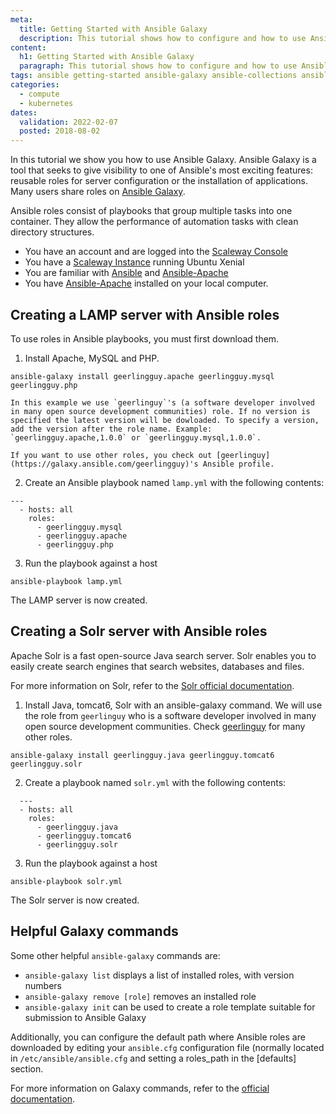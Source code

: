 ```yaml
---
meta:
  title: Getting Started with Ansible Galaxy
  description: This tutorial shows how to configure and how to use Ansible Galaxy
content:
  h1: Getting Started with Ansible Galaxy
  paragraph: This tutorial shows how to configure and how to use Ansible Galaxy
tags: ansible getting-started ansible-galaxy ansible-collections ansible-galaxy-module
categories:
  - compute
  - kubernetes
dates:
  validation: 2022-02-07
  posted: 2018-08-02
---
```


In this tutorial we show you how to use Ansible Galaxy. Ansible Galaxy is a tool that seeks to give visibility to one of Ansible's most exciting features: reusable roles for server configuration or the installation of applications. Many users share roles on [Ansible Galaxy](https://galaxy.ansible.com/home).

Ansible roles consist of playbooks that group multiple tasks into one container. They allow the performance of automation tasks with clean directory structures.

<Message type="requirement">

- You have an account and are logged into the [Scaleway Console](https://console.scaleway.com)
- You have a [Scaleway Instance](/compute/instances/how-to/create-an-instance/) running Ubuntu Xenial
- You are familiar with [Ansible](/tutorials/ansible-bionic-beaver/) and [Ansible-Apache](/tutorials/install-apache-ansible/)
- You have [Ansible-Apache](/tutorials/install-apache-ansible/) installed on your local computer. 

</Message>

## Creating a LAMP server with Ansible roles

To use roles in Ansible playbooks, you must first download them.

1. Install Apache, MySQL and PHP. 

  ```
  ansible-galaxy install geerlingguy.apache geerlingguy.mysql geerlingguy.php
  ```

  <Message type="note">

    In this example we use `geerlinguy`'s (a software developer involved in many open source development communities) role. If no version is specified the latest version will be dowloaded. To specify a version, add the version after the role name. Example: `geerlingguy.apache,1.0.0` or `geerlingguy.mysql,1.0.0`. 
    
    If you want to use other roles, you check out [geerlinguy](https://galaxy.ansible.com/geerlingguy)'s Ansible profile.

  </Message>

2. Create an Ansible playbook named `lamp.yml` with the following contents:

  ```
  ---
    - hosts: all
      roles:
        - geerlingguy.mysql
        - geerlingguy.apache
        - geerlingguy.php
  ```

3. Run the playbook against a host

  ```
  ansible-playbook lamp.yml
  ```

The LAMP server is now created.

## Creating a Solr server with Ansible roles

Apache Solr is a fast open-source Java search server. Solr enables you to easily create search engines that search websites, databases and files. 

  <Message type="note">

  For more information on Solr, refer to the [Solr official documentation](http://lucene.apache.org/solr/news.html).

  </Message>

1. Install Java, tomcat6, Solr with an ansible-galaxy command. We will use the role from `geerlinguy` who is a software developer involved in many open source development communities. Check [geerlinguy](https://galaxy.ansible.com/geerlingguy) for many other roles.

  ```
  ansible-galaxy install geerlingguy.java geerlingguy.tomcat6 geerlingguy.solr
  ```

2. Create a playbook named `solr.yml` with the following contents:

  ```
    ---
    - hosts: all
      roles:
        - geerlingguy.java
        - geerlingguy.tomcat6
        - geerlingguy.solr
  ```

3. Run the playbook against a host

  ```
  ansible-playbook solr.yml
  ```

The Solr server is now created. 

## Helpful Galaxy commands

Some other helpful `ansible-galaxy` commands are:

  - `ansible-galaxy list` displays a list of installed roles, with version numbers
  - `ansible-galaxy remove [role]` removes an installed role
  - `ansible-galaxy init` can be used to create a role template suitable for submission to Ansible Galaxy

Additionally, you can configure the default path where Ansible roles are downloaded by editing your `ansible.cfg` configuration file (normally located in `/etc/ansible/ansible.cfg` and setting a roles_path in the [defaults] section.

For more information on Galaxy commands, refer to the [official documentation](https://docs.ansible.com/ansible/2.4/ansible-galaxy.html#actions).
